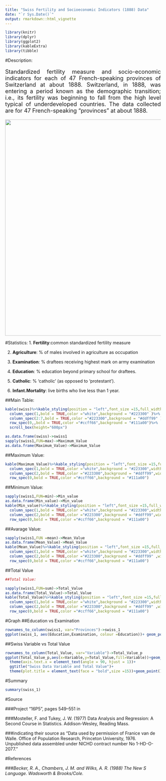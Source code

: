 ---
title: "Swiss Fertility and Socioeconomic Indicators (1888) Data"
date: "`r Sys.Date()`"
output: rmarkdown::html_vignette
---

<body background="F2.jpg">

```{r include=FALSE}
library(knitr)
library(dplyr)
library(ggplot2)
library(kableExtra)
library(tibble)
```

#Description:
<font size=4>
<p align="justify">
Standardized fertility measure and socio-economic indicators for each of 47 French-speaking provinces of Switzerland at about 1888.  Switzerland, in 1888, was entering a period known as the demographic transition; i.e., its fertility was beginning to fall from the high level typical of underdeveloped countries. The data collected are for 47 French-speaking “provinces” at about 1888.  
</p>
</font>

![](F1.jpg){width="700px"}


#Statistics:
1. **Fertility**:common standardized fertility measure

2. **Agriculture**:	 % of males involved in agriculture as occupation

3. **Examination**:	 % draftees receiving highest mark on army examination

4. **Education**:	 % education beyond primary school for draftees.

5. **Catholic**:	 % ‘catholic’ (as opposed to ‘protestant’).

6. **Infant.Mortality**:	 live births who live less than 1 year.

##Main Table:
```{r echo=FALSE}
kable(swiss)%>%kable_styling(position = "left",font_size =15,full_width = TRUE)%>%
  column_spec(1,bold = TRUE,color ="white",background = "#223300" )%>%
  column_spec(2:7,bold = TRUE,color ="#223300",background = "#ddff99" )%>%
  row_spec(0,,bold = TRUE,color ="#ccff66",background = "#111a00")%>%
  scroll_box(height="600px")
```
```{r include=FALSE}
as.data.frame(swiss)->swiss1
sapply(swiss1,FUN=max)->Maximum_Value
as.data.frame(Maximum_Value)->Maximum_Value
```

##Maximum Value:
```{r echo=FALSE}
kable(Maximum_Value)%>%kable_styling(position = "left",font_size =15,full_width = TRUE)%>%
  column_spec(1,bold = TRUE,color ="white",background = "#223300",width = "30em" )%>%
  column_spec(2,bold = TRUE,color ="#223300",background = "#ddff99",width = "30em" )%>%
  row_spec(0,bold = TRUE,color ="#ccff66",background = "#111a00")
```

##Minimum Value:
```{r echo=FALSE}
sapply(swiss1,FUN=min)->Min_value
as.data.frame(Min_value)->Min_value
kable(Min_value)%>%kable_styling(position = "left",font_size =15,full_width = TRUE)%>%
  column_spec(1,bold = TRUE,color ="white",background = "#223300",width = "30em" )%>%
  column_spec(2,bold = TRUE,color ="#223300",background = "#ddff99",width = "30em" )%>%
  row_spec(0,bold = TRUE,color ="#ccff66",background = "#111a00")
```

##Avarage Value:

```{r echo=FALSE}

sapply(swiss1,FUN =mean)->Mean_Value
as.data.frame(Mean_Value)->Mean_Value
kable(Mean_Value)%>%kable_styling(position = "left",font_size =15,full_width = TRUE)%>%
  column_spec(1,bold = TRUE,color ="white",background = "#223300",width = "30em")%>%
  column_spec(2,bold = TRUE,color ="#223300",background = "#ddff99" ,width = "30em")%>%
  row_spec(0,bold = TRUE,color ="#ccff66",background = "#111a00")
```

##Total Value
```{r echo=FALSE}
##Total Value:

sapply(swiss1,FUN=sum)->Total_Value
as.data.frame(Total_Value)->Total_Value
kable(Total_Value)%>%kable_styling(position = "left",font_size =15,full_width = TRUE)%>%
  column_spec(1,bold = TRUE,color ="white",background = "#223300",width = "30em" )%>%
  column_spec(2,bold = TRUE,color ="#223300",background = "#ddff99" ,width = "30em")%>%
  row_spec(0,bold = TRUE,color ="#ccff66",background = "#111a00")
```


#Graph
##Education vs Examination
```{r echo=FALSE ,fig.width=7}
rownames_to_column(swiss1, var="Provinces")->swiss_1
ggplot(swiss_1, aes(Education,Examination, colour =Education))+ geom_point()

```

##Swiss Variable vs Total Value
```{r echo=FALSE ,fig.width=7}
rownames_to_column(Total_Value, var="Variable")->Total_Value_p
ggplot(Total_Value_p,aes(x=Variable,y=Total_Value,fill=Variable))+geom_bar(stat = "identity",position="dodge")+
  theme(axis.text.x = element_text(angle = 90, hjust = 1))+
  ggtitle("Swiss Data Variable and Total Value")+ 
  theme(plot.title = element_text(face = "bold",size =15))+geom_point()
```

#Summary
```{r echo=FALSE}
summary(swiss_1)
```

#Source

###Project “16P5”, pages 549–551 in

###Mosteller, F. and Tukey, J. W. (1977) Data Analysis and Regression: A Second Course in Statistics. Addison-Wesley, Reading Mass.

###indicating their source as “Data used by permission of Franice van de Walle. Office of Population Research, Princeton University, 1976. Unpublished data assembled under NICHD contract number No 1-HD-O-2077.”



#References



###_Becker, R. A., Chambers, J. M. and Wilks, A. R. (1988) The New S Language. Wadsworth & Brooks/Cole._



</body>